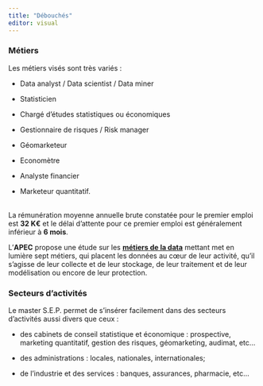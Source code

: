 ```yaml
---
title: "Débouchés"
editor: visual
---
```


### Métiers

Les métiers visés sont très variés :

-   Data analyst / Data scientist / Data miner

-   Statisticien

-   Chargé d'études statistiques ou économiques

-   Gestionnaire de risques / Risk manager

-   Géomarketeur

-   Economètre

-   Analyste financier

-   Marketeur quantitatif.

\
La rémunération moyenne annuelle brute constatée pour le premier emploi est **32 K€** et le délai d'attente pour ce premier emploi est généralement inférieur à **6 mois**.

L'**APEC** propose une étude sur les [**métiers de la data**](https://www.google.com/url?q=https%3A%2F%2Fcorporate.apec.fr%2Fhome%2Fnos-etudes%2Ftoutes-nos-etudes%2Fles-metiers-de-la-data.html&sa=D&sntz=1&usg=AOvVaw3YjCLTb4j1HOWRJPolrZ1o) mettant met en lumière sept métiers, qui placent les données au cœur de leur activité, qu'il s'agisse de leur collecte et de leur stockage, de leur traitement et de leur modélisation ou encore de leur protection.

### Secteurs d'activités

Le master S.E.P. permet de s'insérer facilement dans des secteurs d'activités aussi divers que ceux :

-   des cabinets de conseil statistique et économique : prospective, marketing quantitatif, gestion des risques, géomarketing, audimat, etc...

-   des administrations : locales, nationales, internationales;

-   de l'industrie et des services : banques, assurances, pharmacie, etc...

